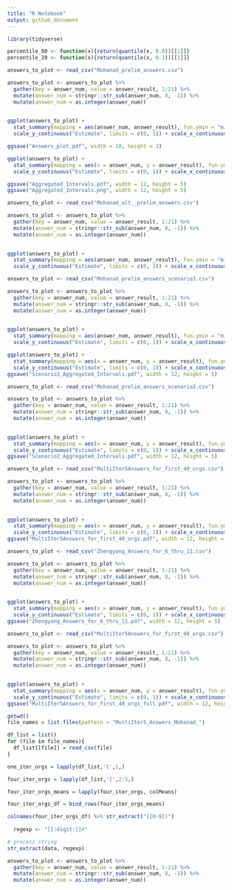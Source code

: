 ```yaml
---
title: "R Notebook"
output: github_document
---
```


 

```r
library(tidyverse)
```

```r
percentile_80 <- function(x){return(quantile(x, 0.8))[[1]]}
percentile_20 <- function(x){return(quantile(x, 0.2))[[1]]}
```


```r
answers_to_plot <- read_csv("Mohanad_prelim_answers.csv")
```

```r
answers_to_plot <- answers_to_plot %>% 
  gather(key = answer_num, value = answer_result, 1:21) %>% 
  mutate(answer_num = stringr::str_sub(answer_num, 8, -1)) %>% 
  mutate(answer_num = as.integer(answer_num))
  
```

```r
ggplot(answers_to_plot) + 
  stat_summary(mapping = aes(answer_num, answer_result), fun.ymin = "min", fun.y = "mean", fun.ymax = "max", size = 0.2) + 
  scale_y_continuous("Estimate", limits = c(0, 1)) + scale_x_continuous("Question", breaks = seq(1, 21), labels = seq(1, 21)) + theme_bw()
```

```r
ggsave("Answers_plot.pdf", width = 10, height = 3)
```




```r
ggplot(answers_to_plot) + 
  stat_summary(mapping = aes(x = answer_num, y = answer_result), fun.ymin = percentile_20, fun.y = "mean", fun.ymax = percentile_80, size = 0.2, colour = "blue") + 
  scale_y_continuous("Estimate", limits = c(0, 1)) + scale_x_continuous("Question", breaks = seq(1, 21), labels = seq(1, 21)) + ggtitle("Answers to questions (60% intervals)") + theme_bw() + theme(panel.grid.major.x = element_blank(), panel.grid.minor.x = element_blank())
```

```r
ggsave("Aggregated_Intervals.pdf", width = 12, height = 5)
ggsave("Aggregated_Intervals.png", width = 12, height = 5)
```

```r
answers_to_plot <- read_csv("Mohanad_alt__prelim_answers.csv")
```

```r
answers_to_plot <- answers_to_plot %>% 
  gather(key = answer_num, value = answer_result, 1:21) %>% 
  mutate(answer_num = stringr::str_sub(answer_num, 8, -1)) %>% 
  mutate(answer_num = as.integer(answer_num))
  
```

```r
ggplot(answers_to_plot) + 
  stat_summary(mapping = aes(answer_num, answer_result), fun.ymin = "min", fun.y = "mean", fun.ymax = "max", size = 0.2) + 
  scale_y_continuous("Estimate", limits = c(0, 1)) + scale_x_continuous("Question", breaks = seq(1, 21), labels = seq(1, 21)) + theme_bw()
```





```r
answers_to_plot <- read_csv("Mohanad_prelim_answers_scenario3.csv")
```

```r
answers_to_plot <- answers_to_plot %>% 
  gather(key = answer_num, value = answer_result, 1:21) %>% 
  mutate(answer_num = stringr::str_sub(answer_num, 8, -1)) %>% 
  mutate(answer_num = as.integer(answer_num))
  
```

```r
ggplot(answers_to_plot) + 
  stat_summary(mapping = aes(answer_num, answer_result), fun.ymin = "min", fun.y = "mean", fun.ymax = "max", size = 0.2) + 
  scale_y_continuous("Estimate", limits = c(0, 1)) + scale_x_continuous("Question", breaks = seq(1, 21), labels = seq(1, 21)) + theme_bw()
```




```r
ggplot(answers_to_plot) + 
  stat_summary(mapping = aes(x = answer_num, y = answer_result), fun.ymin = percentile_20, fun.y = "mean", fun.ymax = percentile_80, size = 0.15, colour = "blue") + 
  scale_y_continuous("Estimate", limits = c(0, 1)) + scale_x_continuous("Question", breaks = seq(1, 21), labels = seq(1, 21)) + ggtitle("Answers to questions (60% intervals)") + theme_bw() + theme(panel.grid.major.x = element_blank(), panel.grid.minor.x = element_blank())
ggsave("Scenario3_Aggregated_Intervals.pdf", width = 12, height = 5)
```


```r
answers_to_plot <- read_csv("Mohanad_prelim_answers_scenario2.csv")
```

```r
answers_to_plot <- answers_to_plot %>% 
  gather(key = answer_num, value = answer_result, 1:21) %>% 
  mutate(answer_num = stringr::str_sub(answer_num, 8, -1)) %>% 
  mutate(answer_num = as.integer(answer_num))
  
```

```r
ggplot(answers_to_plot) + 
  stat_summary(mapping = aes(x = answer_num, y = answer_result), fun.ymin = percentile_20, fun.y = "mean", fun.ymax = percentile_80, size = 0.15, colour = "blue") + 
  scale_y_continuous("Estimate", limits = c(0, 1)) + scale_x_continuous("Question", breaks = seq(1, 21), labels = seq(1, 21)) + ggtitle("Answers to questions (60% intervals)") + theme_bw() + theme(panel.grid.major.x = element_blank(), panel.grid.minor.x = element_blank())
ggsave("Scenario2_Aggregated_Intervals.pdf", width = 12, height = 5)
```

```r
answers_to_plot <- read_csv("MultiIter5Answers_for_first_40_orgs.csv")
```

```r
answers_to_plot <- answers_to_plot %>% 
  gather(key = answer_num, value = answer_result, 1:21) %>% 
  mutate(answer_num = stringr::str_sub(answer_num, 8, -1)) %>% 
  mutate(answer_num = as.integer(answer_num))
  
```

```r
ggplot(answers_to_plot) + 
  stat_summary(mapping = aes(x = answer_num, y = answer_result), fun.ymin = percentile_20, fun.y = "mean", fun.ymax = percentile_80, size = 0.15, colour = "blue") + 
  scale_y_continuous("Estimate", limits = c(0, 1)) + scale_x_continuous("Question", breaks = seq(1, 21), labels = seq(1, 21)) + ggtitle("Answers to questions (60% intervals)") + theme_bw() + theme(panel.grid.major.x = element_blank(), panel.grid.minor.x = element_blank())
ggsave("MultiIter5Answers_for_first_40_orgs.pdf", width = 12, height = 5)
```

```r
answers_to_plot <- read_csv("Zhengyang_Answers_for_6_thru_11.csv")
```

```r
answers_to_plot <- answers_to_plot %>% 
  gather(key = answer_num, value = answer_result, 1:21) %>% 
  mutate(answer_num = stringr::str_sub(answer_num, 8, -1)) %>% 
  mutate(answer_num = as.integer(answer_num))
  
```

```r
ggplot(answers_to_plot) + 
  stat_summary(mapping = aes(x = answer_num, y = answer_result), fun.ymin = percentile_20, fun.y = "mean", fun.ymax = percentile_80, size = 0.15, colour = "blue") + 
  scale_y_continuous("Estimate", limits = c(0, 1)) + scale_x_continuous("Question", breaks = seq(1, 21), labels = seq(1, 21)) + ggtitle("Answers to questions (60% intervals)") + theme_bw() + theme(panel.grid.major.x = element_blank(), panel.grid.minor.x = element_blank())
ggsave("Zhengyang_Answers_for_6_thru_11.pdf", width = 12, height = 5)
```


```r
answers_to_plot <- read_csv("MultiIter5Answers_for_first_40_orgs.csv")
```

```r
answers_to_plot <- answers_to_plot %>% 
  gather(key = answer_num, value = answer_result, 1:21) %>% 
  mutate(answer_num = stringr::str_sub(answer_num, 8, -1)) %>% 
  mutate(answer_num = as.integer(answer_num))
  
```

```r
ggplot(answers_to_plot) + 
  stat_summary(mapping = aes(x = answer_num, y = answer_result), fun.ymin = "min", fun.y = "mean", fun.ymax = "max", size = 0.15, colour = "blue", geom = "errorbar") + 
  scale_y_continuous("Estimate", limits = c(0, 1)) + scale_x_continuous("Question", breaks = seq(1, 21), labels = seq(1, 21)) + ggtitle("Answers to questions (full range)") + theme_bw() + theme(panel.grid.major.x = element_blank(), panel.grid.minor.x = element_blank())
ggsave("MultiIter5Answers_for_first_40_orgs_full.pdf", width = 12, height = 5)
```





```r
getwd()
file_names = list.files(pattern = "MultiIter5_Answers_Mohanad_")

df_list = list()
for (file in file_names){
  df_list[[file]] = read_csv(file)
}

one_iter_orgs = lapply(df_list,'[',1,)

four_iter_orgs = lapply(df_list,'[',2:5,)

four_iter_orgs_means = lapply(four_iter_orgs, colMeans)

four_iter_orgs_df = bind_rows(four_iter_orgs_means)

colnames(four_iter_orgs_df) %>% str_extract("([0-9])")
  
  regexp <- "[[:digit:]]+"

# process string
str_extract(data, regexp)

```

```r
answers_to_plot <- answers_to_plot %>% 
  gather(key = answer_num, value = answer_result, 1:21) %>% 
  mutate(answer_num = stringr::str_sub(answer_num, 8, -1)) %>% 
  mutate(answer_num = as.integer(answer_num))
  
```